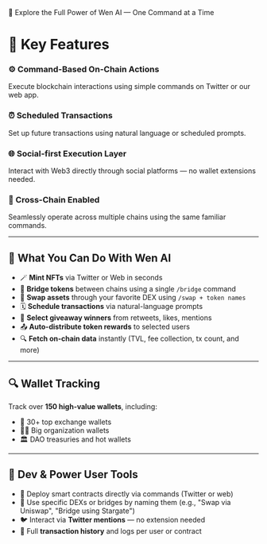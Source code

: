 <div style={{
  background: 'linear-gradient(to right, #1e293b, #334155)',
  padding: '1.5rem',
  borderRadius: '0.75rem',
  color: 'white',
  marginBottom: '2rem',
  textAlign: 'center',
  fontWeight: '600',
  fontSize: '1.125rem'
}}>
  🚀 Explore the Full Power of Wen AI — One Command at a Time
</div>

# 🔑 Key Features

### ⚙️ Command-Based On-Chain Actions  
Execute blockchain interactions using simple commands on Twitter or our web app.

### ⏰ Scheduled Transactions  
Set up future transactions using natural language or scheduled prompts.

### 🌐 Social-first Execution Layer  
Interact with Web3 directly through social platforms — no wallet extensions needed.

### 🔁 Cross-Chain Enabled  
Seamlessly operate across multiple chains using the same familiar commands.

---

## 🧠 What You Can Do With Wen AI

- 🪄 **Mint NFTs** via Twitter or Web in seconds  
- 🌉 **Bridge tokens** between chains using a single `/bridge` command  
- 💸 **Swap assets** through your favorite DEX using `/swap + token names`  
- 🗓 **Schedule transactions** via natural-language prompts  
- 🎉 **Select giveaway winners** from retweets, likes, mentions  
- 📤 **Auto-distribute token rewards** to selected users  
- 🔍 **Fetch on-chain data** instantly (TVL, fee collection, tx count, and more)

---

## 🔍 Wallet Tracking

Track over **150 high-value wallets**, including:

- 🏦 30+ top exchange wallets  
- 🧑‍💼 Big organization wallets  
- 🏛 DAO treasuries and hot wallets  

---

## 🔧 Dev & Power User Tools

- 🧱 Deploy smart contracts directly via commands (Twitter or web)  
- 🧬 Use specific DEXs or bridges by naming them (e.g., "Swap via Uniswap", "Bridge using Stargate")  
- 🐦 Interact via **Twitter mentions** — no extension needed  
- 🧾 Full **transaction history** and logs per user or contract

